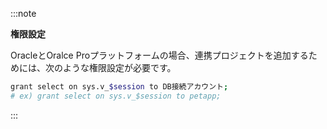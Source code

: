 :::note 

**権限設定**

OracleとOralce Proプラットフォームの場合、連携プロジェクトを追加するためには、次のような権限設定が必要です。 

```bash
grant select on sys.v_$session to DB接続アカウント;
# ex) grant select on sys.v_$session to petapp;
```

:::
